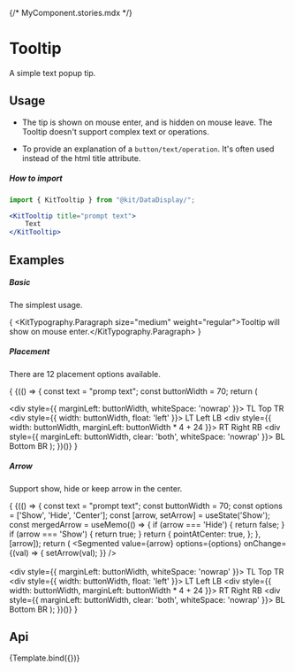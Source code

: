 {/* MyComponent.stories.mdx */}


<Meta
    title="Design System/DataDisplay/Tooltip"
    argTypes={TooltipArgTypes}
/>

# Tooltip

A simple text popup tip.

## Usage

- The tip is shown on mouse enter, and is hidden on mouse leave. The Tooltip doesn't support complex text or operations.

- To provide an explanation of a `button/text/operation`. It's often used instead of the html title attribute.

##### How to import
```jsx
import { KitTooltip } from "@kit/DataDisplay/";

<KitTooltip title="prompt text">
    Text
</KitTooltip>
```

## Examples

##### Basic

The simplest usage.

{
<Canvas withSource="none">
    <Fragment>
        <KitSpace>
            <KitTooltip title="prompt text">
                <KitTypography.Paragraph size="medium" weight="regular">Tooltip will show on mouse enter.</KitTypography.Paragraph>
            </KitTooltip>
        </KitSpace>
    </Fragment>
</Canvas>
}

##### Placement

There are 12 placement options available.

{
<Canvas withSource="none">
    {(() => {
        const text = "promp text";
        const buttonWidth = 70;
        return (
            <Fragment>
                <KitSpace>
                    <div>
                        <div style={{ marginLeft: buttonWidth, whiteSpace: 'nowrap' }}>
                            <KitSpace>
                                <KitTooltip placement="topLeft" title={text}>
                                    <KitButton>TL</KitButton>
                                </KitTooltip>
                                <KitTooltip placement="top" title={text}>
                                    <KitButton>Top</KitButton>
                                </KitTooltip>
                                <KitTooltip placement="topRight" title={text}>
                                    <KitButton>TR</KitButton>
                                </KitTooltip>
                            </KitSpace>
                        </div>
                        <div style={{ width: buttonWidth, float: 'left' }}>
                            <KitSpace direction="vertical">
                                <KitTooltip placement="leftTop" title={text}>
                                    <KitButton>LT</KitButton>
                                </KitTooltip>
                                <KitTooltip placement="left" title={text}>
                                    <KitButton>Left</KitButton>
                                </KitTooltip>
                                <KitTooltip placement="leftBottom" title={text}>
                                    <KitButton>LB</KitButton>
                                </KitTooltip>
                            </KitSpace>
                        </div>
                        <div style={{ width: buttonWidth, marginLeft: buttonWidth * 4 + 24 }}>
                            <KitSpace direction="vertical">
                                <KitTooltip placement="rightTop" title={text}>
                                    <KitButton>RT</KitButton>
                                </KitTooltip>
                                <KitTooltip placement="right" title={text}>
                                    <KitButton>Right</KitButton>
                                </KitTooltip>
                                <KitTooltip placement="rightBottom" title={text}>
                                    <KitButton>RB</KitButton>
                                </KitTooltip>
                            </KitSpace>
                        </div>
                        <div style={{ marginLeft: buttonWidth, clear: 'both', whiteSpace: 'nowrap' }}>
                            <KitSpace>
                                <KitTooltip placement="bottomLeft" title={text}>
                                    <KitButton>BL</KitButton>
                                </KitTooltip>
                                <KitTooltip placement="bottom" title={text}>
                                    <KitButton>Bottom</KitButton>
                                </KitTooltip>
                                <KitTooltip placement="bottomRight" title={text}>
                                    <KitButton>BR</KitButton>
                                </KitTooltip>
                            </KitSpace>
                        </div>
                    </div>
                </KitSpace>
            </Fragment>
        );
    })()}
</Canvas>
}

##### Arrow

Support show, hide or keep arrow in the center.

{
<Canvas withSource="none">
    {(() => {
        const text = "prompt text";
        const buttonWidth = 70;
        const options = ['Show', 'Hide', 'Center'];
        const [arrow, setArrow] = useState('Show');
        const mergedArrow = useMemo(() => {
            if (arrow === 'Hide') {
            return false;
            }
            if (arrow === 'Show') {
            return true;
            }
            return {
            pointAtCenter: true,
            };
        }, [arrow]);
        return (
            <Fragment>
                <Segmented
                    value={arrow}
                    options={options}
                    onChange={(val) => {
                        setArrow(val);
                    }}
                />
                <br/>
                <br/>
                    <div style={{ marginLeft: buttonWidth, whiteSpace: 'nowrap' }}>
                    <KitSpace>
                        <KitTooltip placement="topLeft" title={text} arrow={mergedArrow}>
                            <KitButton>TL</KitButton>
                        </KitTooltip>
                        <KitTooltip placement="top" title={text} arrow={mergedArrow}>
                            <KitButton>Top</KitButton>
                        </KitTooltip>
                        <KitTooltip placement="topRight" title={text} arrow={mergedArrow}>
                            <KitButton>TR</KitButton>
                        </KitTooltip>
                    </KitSpace>
                </div>
                <div style={{ width: buttonWidth, float: 'left' }}>
                    <KitSpace direction="vertical">
                        <KitTooltip placement="leftTop" title={text} arrow={mergedArrow}>
                            <KitButton>LT</KitButton>
                        </KitTooltip>
                        <KitTooltip placement="left" title={text} arrow={mergedArrow}>
                            <KitButton>Left</KitButton>
                        </KitTooltip>
                        <KitTooltip placement="leftBottom" title={text} arrow={mergedArrow}>
                            <KitButton>LB</KitButton>
                        </KitTooltip>
                    </KitSpace>
                </div>
                <div style={{ width: buttonWidth, marginLeft: buttonWidth * 4 + 24 }}>
                    <KitSpace direction="vertical">
                        <KitTooltip placement="rightTop" title={text} arrow={mergedArrow}>
                            <KitButton>RT</KitButton>
                        </KitTooltip>
                        <KitTooltip placement="right" title={text} arrow={mergedArrow}>
                            <KitButton>Right</KitButton>
                        </KitTooltip>
                        <KitTooltip placement="rightBottom" title={text} arrow={mergedArrow}>
                            <KitButton>RB</KitButton>
                        </KitTooltip>
                    </KitSpace>
                </div>
                <div style={{ marginLeft: buttonWidth, clear: 'both', whiteSpace: 'nowrap' }}>
                    <KitSpace>
                        <KitTooltip placement="bottomLeft" title={text} arrow={mergedArrow}>
                            <KitButton>BL</KitButton>
                        </KitTooltip>
                        <KitTooltip placement="bottom" title={text} arrow={mergedArrow}>
                            <KitButton>Bottom</KitButton>
                        </KitTooltip>
                        <KitTooltip placement="bottomRight" title={text} arrow={mergedArrow}>
                            <KitButton>BR</KitButton>
                        </KitTooltip>
                    </KitSpace>
                </div>
            </Fragment>
        );
    })()}
</Canvas>
}

## Api

<Canvas>
    <Story name="Tooltip">{Template.bind({})}</Story>
</Canvas>

<Controls story="Tooltip" />